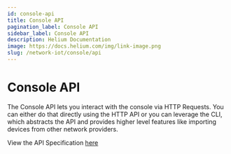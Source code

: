 ```yaml
---
id: console-api
title: Console API
pagination_label: Console API
sidebar_label: Console API
description: Helium Documentation
image: https://docs.helium.com/img/link-image.png
slug: /network-iot/console/api
---
```


# Console API


The Console API lets you interact with the console via HTTP Requests. You can either do that
directly using the HTTP API or you can leverage the CLI, which abstracts the API and provides higher
level features like importing devices from other network providers.

View the API Specification [here](/api/console)
